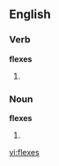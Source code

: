 ==English==

===Verb===
'''flexes'''

# {{third-person singular of|flex}}

===Noun===
'''flexes'''

#{{plural of|flex}}

[[vi:flexes]]